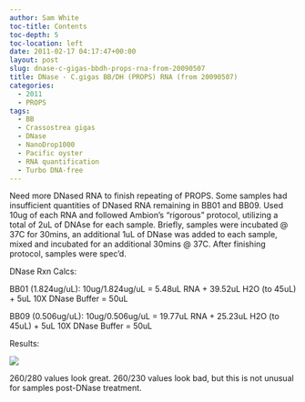 ```yaml
---
author: Sam White
toc-title: Contents
toc-depth: 5
toc-location: left
date: 2011-02-17 04:17:47+00:00
layout: post
slug: dnase-c-gigas-bbdh-props-rna-from-20090507
title: DNase - C.gigas BB/DH (PROPS) RNA (from 20090507)
categories:
  - 2011
  - PROPS
tags:
  - BB
  - Crassostrea gigas
  - DNase
  - NanoDrop1000
  - Pacific oyster
  - RNA quantification
  - Turbo DNA-free
---
```


Need more DNased RNA to finish repeating of PROPS. Some samples had insufficient quantities of DNased RNA remaining in BB01 and BB09. Used 10ug of each RNA and followed Ambion's "rigorous" protocol, utilizing a total of 2uL of DNAse for each sample. Briefly, samples were incubated @ 37C for 30mins, an additional 1uL of DNase was added to each sample, mixed and incubated for an additional 30mins @ 37C. After finishing protocol, samples were spec'd.

DNase Rxn Calcs:

BB01 (1.824ug/uL): 10ug/1.824ug/uL = 5.48uL RNA + 39.52uL H2O (to 45uL) + 5uL 10X DNase Buffer = 50uL

BB09 (0.506ug/uL): 10ug/0.506ug/uL = 19.77uL RNA + 25.23uL H2O (to 45uL) + 5uL 10X DNase Buffer = 50uL

Results:

![](https://eagle.fish.washington.edu/Arabidopsis/RNA%20Spec%20Readings/20110217%20DNased%20RNA-01.JPG)

260/280 values look great. 260/230 values look bad, but this is not unusual for samples post-DNase treatment.

